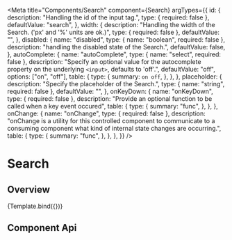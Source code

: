 
<Meta
  title="Components/Search"
  component={Search}
  argTypes={{
    id: {
      description: "Handling the id of the input tag.",
      type: { required: false },
      defaultValue: "search",
    },
    width: {
      description:
        "Handling the width of the Search. ('px' and '%' units are ok.)",
      type: { required: false },
      defaultValue: "",
    },
    disabled: {
      name: "disabled",
      type: { name: "boolean", required: false },
      description: "handling the disabled state of the Search.",
      defaultValue: false,
    },
    autoComplete: {
      name: "autoComplete",
      type: { name: "select", required: false },
      description:
        "Specify an optional value for the autocomplete property on the underlying `<input>`, defaults to 'off'.",
      defaultValue: "off",
      options: ["on", "off"],
      table: {
        type: {
          summary: `on off`,
        },
      },
    },
    placeholder: {
      description: "Specify the placeholder of the Search.",
      type: { name: "string", required: false },
      defaultValue: "",
    },
    onKeyDown: {
      name: "onKeyDown",
      type: { required: false },
      description:
        "Provide an optional function to be called when a key event occured",
      table: {
        type: {
          summary: "func",
        },
      },
    },
    onChange: {
      name: "onChange",
      type: { required: false },
      description:
        "onChange is a utility for this controlled component to communicate to a consuming component what kind of internal state changes are occurring.",
      table: {
        type: {
          summary: "func",
        },
      },
    },
  }}
/>

# Search

## Overview


<Canvas>
  <Story name="Default">{Template.bind({})}</Story>
</Canvas>

## Component Api

<ArgsTable story="Default" />
